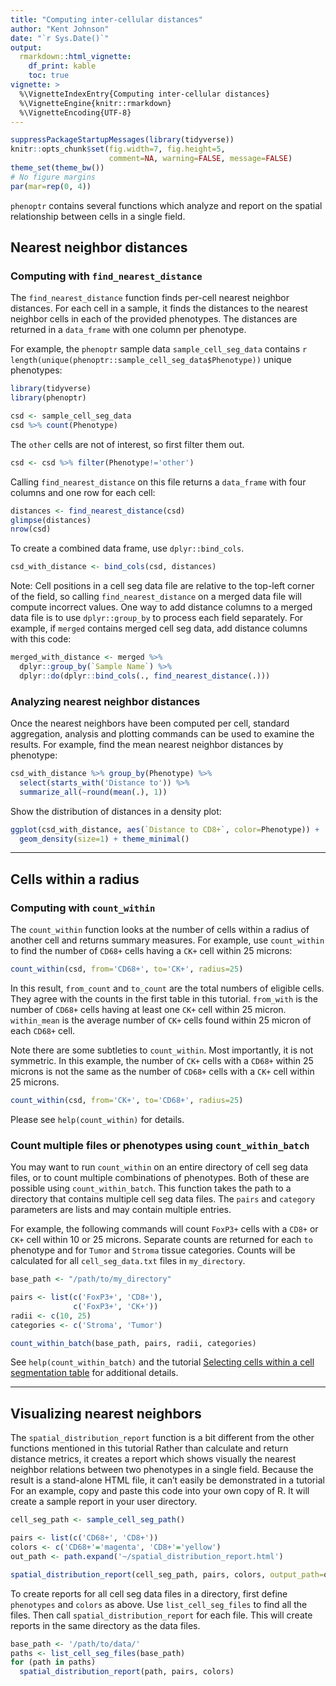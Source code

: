 ```yaml
---
title: "Computing inter-cellular distances"
author: "Kent Johnson"
date: "`r Sys.Date()`"
output:
  rmarkdown::html_vignette:
    df_print: kable
    toc: true
vignette: >
  %\VignetteIndexEntry{Computing inter-cellular distances}
  %\VignetteEngine{knitr::rmarkdown}
  %\VignetteEncoding{UTF-8}
---
```



```r
suppressPackageStartupMessages(library(tidyverse))
knitr::opts_chunk$set(fig.width=7, fig.height=5, 
                      comment=NA, warning=FALSE, message=FALSE)
theme_set(theme_bw())
# No figure margins
par(mar=rep(0, 4))
```

<style type="text/css">
img { 
  border: none;
}
table {
    width: auto !important;
}
</style>

`phenoptr` contains several functions which analyze and report on the spatial
relationship between cells in a single field.

## Nearest neighbor distances

### Computing with `find_nearest_distance`

The `find_nearest_distance` function finds per-cell nearest neighbor distances.
For each cell in a sample, it finds the distances to the nearest neighbor
cells in each of the provided phenotypes. 
The distances are returned in a `data_frame` with
one column per phenotype.

For example, the `phenoptr` sample data `sample_cell_seg_data` contains
`r length(unique(phenoptr::sample_cell_seg_data$Phenotype))` unique
phenotypes:

```r
library(tidyverse)
library(phenoptr)

csd <- sample_cell_seg_data
csd %>% count(Phenotype)
```

The `other` cells are not of 
interest, so first filter them out.

```r
csd <- csd %>% filter(Phenotype!='other')
```

Calling `find_nearest_distance` on this file returns a `data_frame` with 
four columns and one row for each cell:

```r
distances <- find_nearest_distance(csd)
glimpse(distances)
nrow(csd)
```

To create a combined data frame, use `dplyr::bind_cols`.

```r
csd_with_distance <- bind_cols(csd, distances)
```

Note: Cell positions in a cell seg data file are relative to the 
top-left corner of the field, 
so calling `find_nearest_distance` on a merged data file will 
compute incorrect values. One 
way to add distance columns to a merged data file is to use `dplyr::group_by`
to process each field separately. For example, if `merged` contains merged
cell seg data, add distance columns with this code:

```r
merged_with_distance <- merged %>%
  dplyr::group_by(`Sample Name`) %>%
  dplyr::do(dplyr::bind_cols(., find_nearest_distance(.)))
```

### Analyzing nearest neighbor distances

Once the nearest neighbors have been computed per cell, standard aggregation,
analysis and plotting commands can be used to examine the results. For example,
find the mean nearest neighbor distances by phenotype:
 
```r
csd_with_distance %>% group_by(Phenotype) %>% 
  select(starts_with('Distance to')) %>% 
  summarize_all(~round(mean(.), 1))
```

Show the distribution of distances in a density plot:

```r
ggplot(csd_with_distance, aes(`Distance to CD8+`, color=Phenotype)) +
  geom_density(size=1) + theme_minimal()
```

----

## Cells within a radius

### Computing with `count_within`

The `count_within` function looks at the number of cells within a radius of
another cell and returns summary measures. For example, use `count_within`
to find the number of `CD68+` cells
having a `CK+` cell within 25 microns:

```r
count_within(csd, from='CD68+', to='CK+', radius=25)
```

In this result, `from_count` and `to_count` are the total numbers of 
eligible cells. They agree with the counts in the first table in this
tutorial. `from_with` is the number of `CD68+` cells having at least 
one `CK+` cell within 25 micron. `within_mean` is the average number of
`CK+` cells found within 25 micron of each `CD68+` cell.

Note there are some subtleties to `count_within`. Most importantly, it
is not symmetric. In this example, the number of `CK+` cells with a 
`CD68+`
within 25 microns is not the same as the number of `CD68+`
cells with a `CK+` cell within 25 microns.

```r
count_within(csd, from='CK+', to='CD68+', radius=25)
```

Please see `help(count_within)` for details.

### Count multiple files or phenotypes using `count_within_batch`

You may want to run `count_within` on an entire directory of cell seg data
files, or to count multiple combinations of phenotypes. Both of
these are possible using `count_within_batch`. This function takes 
the path to a directory that contains multiple cell seg data files.
The `pairs` and `category` parameters are lists and may contain
multiple entries.

For example, the following commands will count `FoxP3+` cells
with a `CD8+` or `CK+` cell within 10 or 25 microns.
Separate counts are returned for each `to` phenotype and for
`Tumor` and `Stroma` tissue categories. Counts will be calculated 
for all `cell_seg_data.txt` files in `my_directory`.

```r
base_path <- "/path/to/my_directory"

pairs <- list(c('FoxP3+', 'CD8+'),
              c('FoxP3+', 'CK+'))
radii <- c(10, 25)
categories <- c('Stroma', 'Tumor')

count_within_batch(base_path, pairs, radii, categories)
```

See `help(count_within_batch)` and the tutorial
[Selecting cells within a cell segmentation table](https://perkinelmer.github.io/phenoptr/articles/selecting_cells.html)
for additional details.

----

## Visualizing nearest neighbors

The `spatial_distribution_report` function is a bit different from the other
functions
mentioned in this tutorial Rather than calculate and return distance metrics,
it creates a report which shows visually the nearest neighbor relations between
two phenotypes in a single field. Because the result is a stand-alone HTML file,
it can't easily be demonstrated in a tutorial For an example, 
copy and paste this code
into your own copy of R. It will create a sample report in your user directory.

```r
cell_seg_path <- sample_cell_seg_path()

pairs <- list(c('CD68+', 'CD8+'))
colors <- c('CD68+'='magenta', 'CD8+'='yellow')
out_path <- path.expand('~/spatial_distribution_report.html')

spatial_distribution_report(cell_seg_path, pairs, colors, output_path=out_path)

```

To create reports for all cell seg data files in a directory, first define
`phenotypes` and `colors` as above. Use `list_cell_seg_files` to find all
the files. Then call `spatial_distribution_report` for each file. This will
create reports in the same directory as the data files.

```r
base_path <- '/path/to/data/'
paths <- list_cell_seg_files(base_path)
for (path in paths)
  spatial_distribution_report(path, pairs, colors)
```

